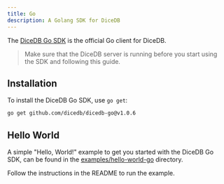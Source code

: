 ```yaml
---
title: Go
description: A Golang SDK for DiceDB
---
```


The [DiceDB Go SDK](https://github.com/dicedb/dicedb-go) is the official Go client for DiceDB.

> Make sure that the DiceDB server is running before you start using the SDK
> and following this guide.

## Installation

To install the DiceDB Go SDK, use `go get`:

```bash
go get github.com/dicedb/dicedb-go@v1.0.6
```

## Hello World

A simple "Hello, World!" example to get you started with the DiceDB Go SDK,
can be found in the [examples/hello-world-go](https://github.com/dicedb/dice/tree/master/examples/hello-world-go) directory.

Follow the instructions in the README to run the example.
